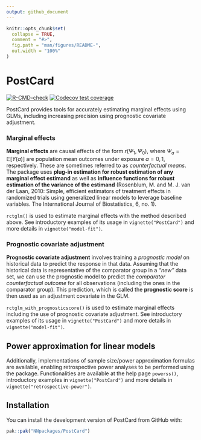 ```yaml
---
output: github_document
---
```


<!-- README.md is generated from README.Rmd. Please edit that file -->

```r
knitr::opts_chunk$set(
  collapse = TRUE,
  comment = "#>",
  fig.path = "man/figures/README-",
  out.width = "100%"
)
```

# PostCard

<!-- badges: start -->
[![R-CMD-check](https://github.com/NNpackages/PostCard/actions/workflows/R-CMD-check.yaml/badge.svg)](https://github.com/NNpackages/PostCard/actions/workflows/R-CMD-check.yaml)
[![Codecov test coverage](https://codecov.io/gh/NNpackages/PostCard/graph/badge.svg)](https://app.codecov.io/gh/NNpackages/PostCard)
<!-- badges: end -->

PostCard provides tools for accurately estimating marginal effects using GLMs, including increasing precision using prognostic covariate adjustment.

### Marginal effects

**Marginal effects** are causal effects of the form $r(\Psi_1, \Psi_0)$, where $\Psi_a=\mathbb{E}[Y(a)]$ are population mean outcomes under exposure $a=0, 1$, respectively. These are sometimes referred to as *counterfactual means*. The package uses **plug-in estimation for robust estimation of any marginal effect estimand** as well as **influence functions for robust estimation of the variance of the estimand** (Rosenblum, M. and M. J. van der Laan, 2010: Simple, efficient estimators of treatment effects in randomized trials using generalized linear models to leverage baseline variables. The International Journal of Biostatistics, 6, no. 1).

`rctglm()` is used to estimate marginal effects with the method described above. See introductory examples of its usage in `vignette("PostCard")` and more details in `vignette("model-fit")`.

### Prognostic covariate adjustment

**Prognostic covariate adjustment** involves training a *prognostic model* on historical data to predict the response in that data. Assuming that the historical data is representative of the comparator group in a *"new"* data set, we can use the prognostic model to predict the *comparator counterfactual outcome* for all observations (including the ones in the comparator group). This prediction, which is called the **prognostic score** is then used as an adjustment covariate in the GLM.

`rctglm_with_prognosticscore()` is used to estimate marginal effects including the use of prognostic covariate adjustment. See introductory examples of its usage in `vignette("PostCard")` and more details in `vignette("model-fit")`.

## Power approximation for linear models

Additionally, implementations of sample size/power approximation formulas are available, enabling retrospective power analyses to be performed using the package. Functionalities are available at the help page `powerss()`, introductory examples in `vignette("PostCard")` and more details in `vignette("retrospective-power")`.

## Installation

You can install the development version of PostCard from GitHub with:

```r
pak::pak("NNpackages/PostCard")
```

